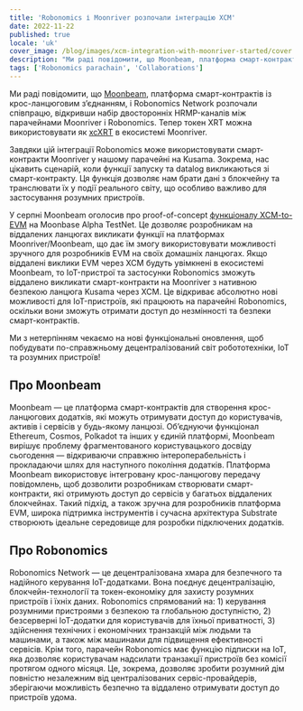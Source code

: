 ```yaml
---
title: 'Robonomics і Moonriver розпочали інтеграцію XCM'
date: 2022-11-22
published: true
locale: 'uk'
cover_image: /blog/images/xcm-integration-with-moonriver-started/cover.jpg
description: "Ми раді повідомити, що Moonbeam, платформа смарт-контрактів із крос-ланцюговим з’єднанням, і Robonomics Network розпочали співпрацю, відкривши набір двосторонніх HRMP-каналів між парачейнами Moonriver і Robonomics."
tags: ['Robonomics parachain', 'Collaborations']
---
```


Ми раді повідомити, що [Moonbeam](http://moonbeam.network/), платформа смарт-контрактів із крос-ланцюговим з’єднанням, і Robonomics Network розпочали співпрацю, відкривши набір двосторонніх HRMP-каналів між парачейнами Moonriver і Robonomics. Тепер токен XRT можна використовувати як [xcXRT](https://moonbeam.network/announcements/moonriver-adds-cross-chain-capabilities-and-xcksm/) в екосистемі Moonriver.

Завдяки цій інтеграції Robonomics може використовувати смарт-контракти Moonriver у нашому парачейні на Kusama. Зокрема, нас цікавить сценарій, коли функції запуску та datalog викликаються зі смарт-контракту. Ця функція дозволяє нам брати дані з блокчейну та транслювати їх у події реального світу, що особливо важливо для застосування розумних пристроїв.

У серпні Moonbeam оголосив про proof-of-concept [функціоналу XCM-to-EVM](https://moonbeam.network/announcements/xcm-to-evm-functionality-moonbase-alpha/) на Moonbase Alpha TestNet. Це дозволяє розробникам на віддалених ланцюгах викликати функції на платформах Moonriver/Moonbeam, що дає їм змогу використовувати можливості зручного для розробників EVM на своїх домашніх ланцюгах. Якщо віддалені виклики EVM через XCM будуть увімкнені в екосистемі Moonbeam, то IoT-пристрої та застосунки Robonomics зможуть віддалено викликати смарт-контракти на Moonriver з нативною безпекою ланцюга Kusama через XCM. Це відкриває абсолютно нові можливості для IoT-пристроїв, які працюють на парачейні Robonomics, оскільки вони зможуть отримати доступ до незмінності та безпеки смарт-контрактів.

Ми з нетерпінням чекаємо на нові функціональні оновлення, щоб побудувати по-справжньому децентралізований світ робототехніки, IoT та розумних пристроїв!

## Про Moonbeam

Moonbeam — це платформа смарт-контрактів для створення крос-ланцюгових додатків, які можуть отримувати доступ до користувачів, активів і сервісів у будь-якому ланцюзі. Об’єднуючи функціонал Ethereum, Cosmos, Polkadot та інших у єдиній платформі, Moonbeam вирішує проблему фрагментованого користувацького досвіду сьогодення — відкриваючи справжню інтероперабельність і прокладаючи шлях для наступного покоління додатків. Платформа Moonbeam використовує інтегровану крос-ланцюгову передачу повідомлень, щоб дозволити розробникам створювати смарт-контракти, які отримують доступ до сервісів у багатьох віддалених блокчейнах. Такий підхід, а також зручна для розробників платформа EVM, широка підтримка інструментів і сучасна архітектура Substrate створюють ідеальне середовище для розробки підключених додатків.

## Про Robonomics

Robonomics Network — це децентралізована хмара для безпечного та надійного керування IoT-додатками. Вона поєднує децентралізацію, блокчейн-технології та токен-економіку для захисту розумних пристроїв і їхніх даних. Robonomics спрямований на: 1) керування розумними пристроями з безпекою та глобальною доступністю, 2) безсерверні IoT-додатки для користувачів для їхньої приватності, 3) здійснення технічних і економічних транзакцій між людьми та машинами, а також між машинами для підвищення ефективності сервісів. Крім того, парачейн Robonomics має функцію підписки на IoT, яка дозволяє користувачам надсилати транзакції пристроїв без комісії протягом одного місяця. Це, зокрема, дозволяє зробити розумний дім повністю незалежним від централізованих сервіс-провайдерів, зберігаючи можливість безпечно та віддалено отримувати доступ до пристроїв удома.